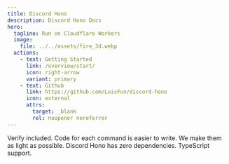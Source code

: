 ```yaml
---
title: Discord Hono
description: Discord Hono Docs
hero:
  tagline: Run on Cloudflare Workers
  image:
    file: ../../assets/fire_3d.webp
  actions:
    - text: Getting Started
      link: /overview/start/
      icon: right-arrow
      variant: primary
    - text: Github
      link: https://github.com/LuisFun/discord-hono
      icon: external
      attrs:
        target: _blank
        rel: noopener noreferrer
---
```



<CardGrid>
  <Card title="Easy Build" icon="pencil">
    Verify included. Code for each command is easier to write.
  </Card>
  <Card title="Lightweight" icon="star">
    We make them as light as possible. Discord Hono has zero dependencies.
  </Card>
  <Card title="TypeScript" icon="approve-check">
    TypeScript support.
  </Card>
</CardGrid>
